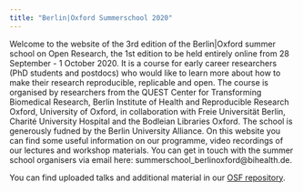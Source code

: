 ```yaml
---
title: "Berlin|Oxford Summerschool 2020"
---
```


Welcome to the website of the 3rd edition of the Berlin|Oxford summer school on Open Research, the 1st edition to be held entirely online from 28 September - 1 October 2020. It is a course for early career researchers (PhD students and postdocs) who would like to learn more about how to make their research reproducible, replicable and open. The course is organised by researchers from the QUEST Center for Transforming Biomedical Research, Berlin Institute of Health and Reproducible Research Oxford, University of Oxford, in collaboration with Freie Universität Berlin, Charité University Hospital and the Bodleian Libraries Oxford. The school is generously fudned by the Berlin University Alliance.
On this website you can find some useful information on our programme, video recordings of our lectures and workshop materials. You can get in touch with the summer school organisers via email here: summerschool_berlinoxford@bihealth.de.  

You can find uploaded talks and additional material in our [OSF repository](https://osf.io/9qy6s/).

